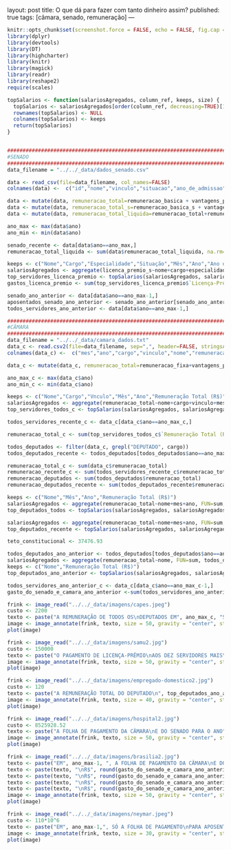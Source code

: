 layout: post
title:  O que dá para fazer com tanto dinheiro assim?
published: true
tags: [câmara, senado, remuneração]
---

```r
knitr::opts_chunk$set(screenshot.force = FALSE, echo = FALSE, fig.cap = "")
library(dplyr)
library(devtools)
library(DT)
library(highcharter)
library(knitr)
library(magick)
library(readr)
library(reshape2)
require(scales)
```


```r
topSalarios <- function(salariosAgregados, column_ref, keeps, size) {
  topSalarios <- salariosAgregados[order(column_ref, decreasing=TRUE)[1:size],]
  rownames(topSalarios) <- NULL
  colnames(topSalarios) <- keeps
  return(topSalarios)
}


#######################################################################################################
#SENADO
#######################################################################################################
data_filename = "../../_data/dados_senado.csv"

data <- read_csv(file=data_filename, col_names=FALSE)
colnames(data) <-  c("id","nome","vinculo","situacao","ano_de_admissao","cargo","padrao","especialidade","mes","ano","remuneracao_basica","vantagens_pessoais","funcao_comissao","gratificacao_natalina","horas_extras","outras_remuneracoes","adicional_periculosidade","adicional_noturno","abono_permanencia","reversao","imposto_de_renda","psss","faltas","remuneracao_apos_descontos","diarias","auxilios","auxilio_alimentacao","vantagens_indenizatorias","adicional_ferias","ferias_indenizatorias","licenca_premio","remuneracao_basica_s","vantagens_pessoais_s","funcao_comissao_s","gratificacao_natalina_s","horas_extras_s","outras_remuneracoes_s","adicional_periculosidade_s","adicional_noturno_s","abono_permanencia_s","reversao_s","imposto_de_renda_s","psss_s","faltas_s","remuneracao_apos_descontos_s","diarias_s","auxilios_s","auxilio_alimentacao_s","vantagens_indenizatorias_s","adicional_ferias_s","ferias_indenizatorias_s","licenca_premio_s")

data <- mutate(data, remuneracao_total=remuneracao_basica + vantagens_pessoais + funcao_comissao + gratificacao_natalina + horas_extras + outras_remuneracoes + abono_permanencia + reversao + imposto_de_renda + psss + faltas + diarias + auxilios + vantagens_indenizatorias)
data <- mutate(data, remuneracao_total_s=remuneracao_basica_s + vantagens_pessoais_s + funcao_comissao_s + gratificacao_natalina_s + horas_extras_s + outras_remuneracoes_s + abono_permanencia_s + reversao_s + imposto_de_renda_s + psss_s + faltas_s + diarias_s + auxilios_s + vantagens_indenizatorias_s)
data <- mutate(data, remuneracao_total_liquida=remuneracao_total+remuneracao_total_s)

ano_max <- max(data$ano)
ano_min <- min(data$ano)

senado_recente <- data[data$ano==ano_max,]
remuneracao_total_liquida <- sum(data$remuneracao_total_liquida, na.rm=T)

keeps <- c("Nome","Cargo","Especialidade","Situação","Mês","Ano","Ano de Admissão","Licença-Prêmio* (R$)")
salariosAgregados <- aggregate(licenca_premio_s~nome+cargo+especialidade+situacao+mes+ano+ano_de_admissao, FUN=sum, senado_recente)
top_servidores_licenca_premio <- topSalarios(salariosAgregados, salariosAgregados$licenca_premio_s, keeps, 10)
gastos_licenca_premio <- sum(top_servidores_licenca_premio$`Licença-Prêmio* (R$)`)

senado_ano_anterior <- data[data$ano==ano_max-1,]
aposentados_senado_ano_anterior <- senado_ano_anterior[senado_ano_anterior$situacao=="APOSENTADO", ]
todos_servidores_ano_anterior <- data[data$ano==ano_max-1,]

#######################################################################################################
#CÂMARA
#######################################################################################################
data_filename = "../../_data/camara_dados.txt"
data_c <- read.csv2(file=data_filename, sep=",", header=FALSE, stringsAsFactors=FALSE, na.strings="unknown", dec=".", encoding = "UTF-8")
colnames(data_c) <-  c("mes","ano","cargo","vinculo","nome","remuneracao_fixa","vantagens_pessoais","remuneracao_eventual","abono_permanencia","descontos","diarias","outros_auxilios","outras_vantagens")

data_c <- mutate(data_c, remuneracao_total=remuneracao_fixa+vantagens_pessoais+remuneracao_eventual+abono_permanencia-descontos+diarias+outros_auxilios+outras_vantagens)

ano_max_c <- max(data_c$ano)
ano_min_c <- min(data_c$ano)

keeps <- c("Nome","Cargo","Vnculo","Mês","Ano","Remuneração Total (R$)")
salariosAgregados <- aggregate(remuneracao_total~nome+cargo+vinculo+mes+ano, FUN=sum, data_c)
top_servidores_todos_c <- topSalarios(salariosAgregados, salariosAgregados$remuneracao_total, keeps, 10)

todos_servidores_recente_c <- data_c[data_c$ano==ano_max_c,]

remuneracao_total_c <- sum(top_servidores_todos_c$`Remuneração Total (R$)`)

todos_deputados <- filter(data_c, grepl("DEPUTADO", cargo))
todos_deputados_recente <- todos_deputados[todos_deputados$ano==ano_max_c,]

remuneracao_total_c <- sum(data_c$remuneracao_total)
remuneracao_recente_c <- sum(todos_servidores_recente_c$remuneracao_total)
remuneracao_deputados <- sum(todos_deputados$remuneracao_total)
remuneracao_deputados_recente <- sum(todos_deputados_recente$remuneracao_total)

keeps <- c("Nome","Mês","Ano","Remuneração Total (R$)")
salariosAgregados <- aggregate(remuneracao_total~nome+mes+ano, FUN=sum, todos_deputados)
top_deputados_todos <- topSalarios(salariosAgregados, salariosAgregados$remuneracao_total, keeps, 10)

salariosAgregados <- aggregate(remuneracao_total~nome+mes+ano, FUN=sum, todos_deputados_recente)
top_deputados_recente <- topSalarios(salariosAgregados, salariosAgregados$remuneracao_total, keeps, 10)

teto_constitucional <- 37476.93

todos_deputados_ano_anterior <- todos_deputados[todos_deputados$ano==ano_max_c-1,]
salariosAgregados <- aggregate(remuneracao_total~nome, FUN=sum, todos_deputados_ano_anterior)
keeps <- c("Nome","Remuneração Total (R$)")
top_deputados_ano_anterior <- topSalarios(salariosAgregados, salariosAgregados$remuneracao_total, keeps, 10)

todos_servidores_ano_anterior_c <- data_c[data_c$ano==ano_max_c-1,]
gasto_do_senado_e_camara_ano_anterior <-sum(todos_servidores_ano_anterior_c$remuneracao_total)+sum(todos_servidores_ano_anterior$remuneracao_total_liquida)
```

```r
frink <- image_read("../../_data/imagens/capes.jpeg")
custo <- 2200
texto <- paste("A REMUNERAÇÃO DE TODOS OS\nDEPUTADOS EM", ano_max_c, "SERIA O\nSUFICIENTE PARA PAGAR", floor(remuneracao_deputados_recente/(custo*48)), "ALUNOS\nDE DOUTORADO POR 4 ANOS!")
image <- image_annotate(frink, texto, size = 50, gravity = "center", strokecolor="black", color = "white", font='../../_data/fontes/Impact.ttf')
plot(image)
```

```r
frink <- image_read("../../_data/imagens/samu2.jpg")
custo <- 150000
texto <- paste("O PAGAMENTO DE LICENÇA-PRÊMIO\nAOS DEZ SERVIDORES MAIS\nBENEFICIADOS EM", ano_max,"DARIA PARA\nADQUIRIR", floor(gastos_licenca_premio/custo), "AMBULÂNCIAS!")
image <- image_annotate(frink, texto, size = 50, gravity = "center", strokecolor="black", color = "white", font='../../_data/fontes/Impact.ttf')
plot(image)
```

```r
frink <- image_read("../../_data/imagens/empregado-domestico2.jpg")
custo <- 120
texto <- paste("A REMUNERAÇÃO TOTAL DO DEPUTADO\n", top_deputados_ano_anterior[1,]$Nome, "\nNO ANO DE", ano_max-1, "É EQUIVALENTE A\nCONTRIBUIÇÃO DE", floor(top_deputados_ano_anterior[1,]$`Remuneração Total (R$)`/(custo*12)), "EMPREGADOS(AS)\nDOMÉSTICOS(AS) AO INSS POR UM ANO!")
image <- image_annotate(frink, texto, size = 40, gravity = "center", strokecolor="black", color = "white", font='../../_data/fontes/Impact.ttf')
plot(image)
```

```r
frink <- image_read("../../_data/imagens/hospital2.jpg")
custo <- 8525928.52
texto <- paste("A FOLHA DE PAGAMENTO DA CÂMARA\nE DO SENADO PARA O ANO", ano_max-1, "\nDARIA PARA CONSTRUIR", floor(gasto_do_senado_e_camara_ano_anterior/custo), "HOSPITAIS!")
image <- image_annotate(frink, texto, size = 50, gravity = "center", strokecolor="black", color = "white", font='../../_data/fontes/Impact.ttf')
plot(image)
```

```r
frink <- image_read("../../_data/imagens/brasilia2.jpg")
texto <- paste("EM", ano_max-1, ", A FOLHA DE PAGAMENTO DA CÂMARA\nE DO SENADO FOI DE R$", round(gasto_do_senado_e_camara_ano_anterior/10^9, 1), "BILHÕES!\n")
texto <- paste(texto, "\nR$", round(gasto_do_senado_e_camara_ano_anterior/(365*10^6), 1), "MILHÕES por dia!" )
texto <- paste(texto, "\nR$", round(gasto_do_senado_e_camara_ano_anterior/(365*24*10^3), 1), "MIL por hora!" )
texto <- paste(texto, "\nR$", round(gasto_do_senado_e_camara_ano_anterior/(365*24*60*10^3), 1), "MIL por minuto!" )
texto <- paste(texto, "\nR$", round(gasto_do_senado_e_camara_ano_anterior/(365*24*60*60), 1), "por segundo!" )
image <- image_annotate(frink, texto, size = 50, gravity = "center", strokecolor="black", color = "white", font='../../_data/fontes/Impact.ttf')
plot(image)
```

```r
frink <- image_read("../../_data/imagens/neymar.jpeg")
custo <- 110*10^6
texto <- paste("EM", ano_max-1,", SÓ A FOLHA DE PAGAMENTO\nPARA APOSENTADOS DO SENADO,\nDARIA PARA CONTRATAR\nNEYMAR POR", floor(sum(aposentados_senado_ano_anterior$remuneracao_total_liquida)/custo), "ANOS!")
image <- image_annotate(frink, texto, size = 30, gravity = "center", strokecolor="black", color = "white", location='+0+80', font='../../_data/fontes/Impact.ttf')
plot(image)
```
